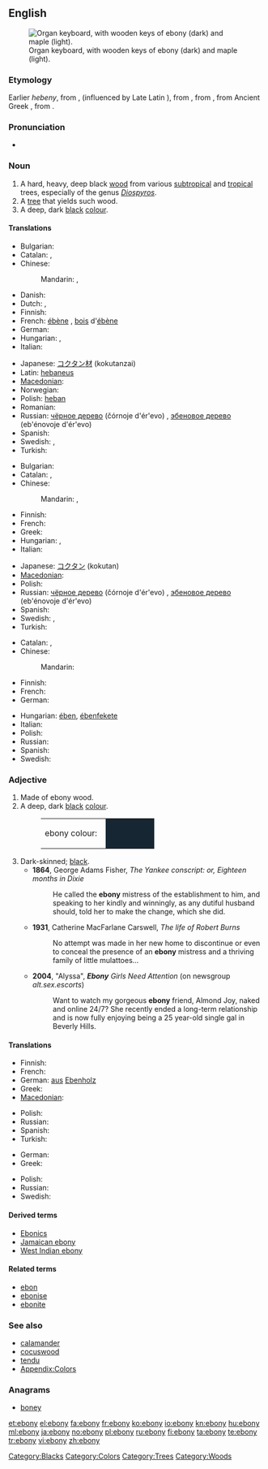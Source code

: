 {{was wotd|2010|March|12}}
{{also|Ebony}}
==English==
{{wikipedia}}
[[File:Clavierbois.jpg|thumb|Organ keyboard, with wooden keys of ebony (dark) and maple (light).]]

===Etymology===
Earlier ''hebeny'', from {{etyl|enm}} {{term|ebenif|lang=enm}}, {{term|hebenyf|lang=enm}} (influenced by Late Latin {{term|hebeninus|lang=la}}), from {{etyl|Ecclesiastical Latin}} {{term|ebenius||of ebony|lang=la}}, from {{etyl|la}} {{term|hebenus||ebon tree|lang=la}}, from Ancient Greek {{term|ἔβενος|sc=polytonic|tr=ebenos|lang=grc}}, from {{etyl|egy}} {{term|𓍁𓈖𓏭𓆱|tr=[[hbny]]|sc=Egyp}}.

===Pronunciation===
* {{a|UK|US}} {{IPA|/ˈɛb.ən.i/}}

===Noun===
{{en-noun|ebonies}}

# A hard, heavy, deep black [[wood]] from various [[subtropical]] and [[tropical]] trees, especially of the genus [[w:Diospyros|''Diospyros'']].
# A [[tree]] that yields such wood.
# A deep, dark [[black]] [[colour]].
#: {{colour panel|162632}}

====Translations====
{{trans-top|wood}}
* Bulgarian: {{t+|bg|абанос|tr=abanós}}
* Catalan: {{t|ca|eben|m}}, {{t|ca|banús|m}}
* Chinese:
*: Mandarin: {{zh-ts||黑檀}}, {{zh-ts||乌木}}
* Danish: {{t-|da|ibenholt}}
* Dutch: {{t+|nl|ebben}}, {{t+|nl|ebbenhout}}
* Finnish: {{t-|fi|eebenpuu}}
* French: [[ébène]] {{f}}, [[bois]] d'[[ébène]] {{m}}
* German: {{t+|de|Ebenholz|n}}
* Hungarian: {{t-|hu|ében}}, {{t+|hu|ébenfa}}
* Italian: {{t-|it|ebano}}
{{trans-mid}}
* Japanese: [[コクタン]][[材]] (kokutanzai)
* Latin: [[hebaneus]] {{m}}
* [[Macedonian]]: {{t|mk|абонос|m|tr=ábonos}}
* Norwegian: {{t+|no|ibenholt}}
* Polish: [[heban]] {{m}}
* Romanian: {{t+|ro|abanos|m}}
* Russian: [[чёрное дерево]] (čórnoje d'ér'evo) {{n}}, [[эбеновое дерево]] (eb'énovoje d'ér'evo) {{n}}
* Spanish: {{t+|es|ébano}}
* Swedish: {{t|sv|ebenholts|n|c}}, {{t|sv|ebenholtsträ|n}}
* Turkish: {{t+|tr|abanoz}}
{{trans-bottom}}

{{trans-top|tree}}
* Bulgarian: {{t+|bg|абанос|m|tr=abanós}}
* Catalan: {{t|ca|eben|m}}, {{t|ca|banús|m}}
* Chinese:
*: Mandarin: {{zh-ts||黑檀树}}, {{zh-ts||乌木}}
* Finnish: {{t-|fi|eebenpuu}}
* French: {{t+|fr|ébénier}}
* Greek: {{t+|el|έβενος|m}}
* Hungarian: {{t-|hu|ében}}, {{t+|hu|ébenfa}}
* Italian: {{t-|it|ebano}}
{{trans-mid}}
* Japanese: [[コクタン]] (kokutan)
* [[Macedonian]]: {{t|mk|абонос|m|tr=ábonos}}
* Polish: {{t|pl|heban}}
* Russian: [[чёрное дерево]] (čórnoje d'ér'evo) {{n}}, [[эбеновое дерево]] (eb'énovoje d'ér'evo) {{n}}
* Spanish: {{t+|es|ébano}}
* Swedish: {{t|sv|ebenholts|n|c}}, {{t|sv|ebenholtsträd|n}}
* Turkish: {{t+|tr|abanoz}}
{{trans-bottom}}

{{trans-top|colour}}
* Catalan: {{t|ca|eben|m}}, {{t|ca|banús|m}}
* Chinese:
*: Mandarin: {{zh-ts||乌黑}}
* Finnish: {{t-|fi|pikimusta}}
* French: {{t+|fr|ébène}}
* German: {{t+|de|Ebenholz|n}}
{{trans-mid}}
* Hungarian: [[ében]], [[ébenfekete]]
* Italian: {{t-|it|ebano|m}}
* Polish: {{t|pl|hebanowy}}
* Russian: {{t+|ru|чёрный}} {{t+|ru|цвет}}
* Spanish: {{t+|es|ébano|m}}
* Swedish: {{t|sv|ebenholts|n|c}}
{{trans-bottom}}

===Adjective===
{{en-adj}}

# Made of ebony wood.
# A deep, dark [[black]] [[color|colour]].
#: <table><tr><td>ebony colour: &nbsp;</td><td bgcolor="#162632" width="80">&nbsp; </td></tr></table>
# Dark-skinned; [[black]].
#* '''1864''', George Adams Fisher, ''The Yankee conscript: or, Eighteen months in Dixie''
#*: He called the '''ebony''' mistress of the establishment to him, and speaking to her kindly and winningly, as any dutiful husband should, told her to make the change, which she did.
#* '''1931''', Catherine MacFarlane Carswell, ''The life of Robert Burns''
#*: No attempt was made in her new home to discontinue or even to conceal the presence of an '''ebony''' mistress and a thriving family of little mulattoes...
#* '''2004''', "Alyssa", '''''Ebony''' Girls Need Attention'' (on newsgroup ''alt.sex.escorts'')
#*: Want to watch my gorgeous '''ebony''' friend, Almond Joy, naked and online 24/7? She recently ended a long-term relationship and is now fully enjoying being a 25 year-old single gal in Beverly Hills.

====Translations====
{{trans-top|made of ebony wood}}
* Finnish: {{t-|fi|eebenpuinen}}
* French: {{t|fr|d'ébène}}
* German: [[aus]] [[Ebenholz]]
* Greek: {{t+|el|εβένινος}}
* [[Macedonian]]: {{t|mk|абоносов|m|tr=abónosov}}
{{trans-mid}}
* Polish: {{t|pl|hebanowy}}
* Russian: {{t|ru|эбеновый}}
* Spanish: {{t|es|de ébano}}
* Turkish: {{t+|tr|abanoz}}
{{trans-bottom}}

{{trans-top|deep, dark black colour}}
* German: {{t+|de|ebenholzfarben}}
* Greek: {{t|el|κατάμαυρος}}
{{trans-mid}}
* Polish: {{t|pl|hebanowy}}
* Russian: {{t+|ru|чёрный}}
* Swedish: {{t|sv|ebenholtssvart}}
{{trans-bottom}}

====Derived terms====
* [[Ebonics]]
* [[Jamaican ebony]]
* [[West Indian ebony]]

====Related terms====
* [[ebon]]
* [[ebonise]]
* [[ebonite]]

===See also===
* [[calamander]]
* [[cocuswood]]
* [[tendu]]
* [[Appendix:Colors]]

===Anagrams===
* [[boney#English|boney]]

[[Category:Blacks]]
[[Category:Colors]]
[[Category:Trees]]
[[Category:Woods]]

[[et:ebony]]
[[el:ebony]]
[[fa:ebony]]
[[fr:ebony]]
[[ko:ebony]]
[[io:ebony]]
[[kn:ebony]]
[[hu:ebony]]
[[ml:ebony]]
[[ja:ebony]]
[[no:ebony]]
[[pl:ebony]]
[[ru:ebony]]
[[fi:ebony]]
[[ta:ebony]]
[[te:ebony]]
[[tr:ebony]]
[[vi:ebony]]
[[zh:ebony]]
